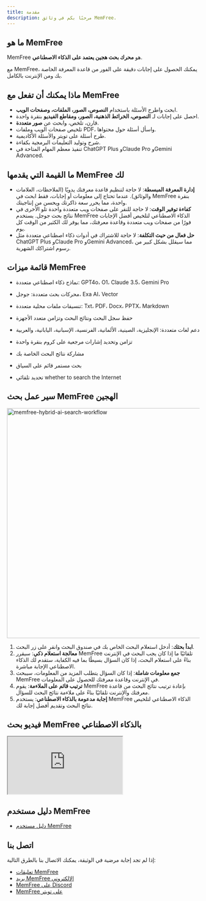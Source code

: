 ```yaml
---
title: مقدمة
description: مرحبًا بكم في وثائق MemFree.
---
```


## ما هو MemFree

MemFree هو <b>محرك بحث هجين يعتمد على الذكاء الاصطناعي</b>.

مع MemFree، يمكنك الحصول على إجابات دقيقة على الفور من قاعدة المعرفة الخاصة بك ومن الإنترنت بالكامل.

## ماذا يمكنك أن تفعل مع MemFree

-   ابحث واطرح الأسئلة باستخدام **النصوص، الصور، الملفات، وصفحات الويب**.
-   احصل على إجابات لـ **النصوص، الخرائط الذهنية، الصور، ومقاطع الفيديو** بنقرة واحدة.
-   قارن، تلخص، وابحث عن **صور متعددة**.
-   تلخيص صفحات الويب وملفات PDF، واسأل أسئلة حول محتواها.
-   طرح أسئلة على تويتر والأسئلة الأكاديمية.
-   شرح وتوليد التعليمات البرمجية بكفاءة.
-   تنفيذ معظم المهام المتاحة في ChatGPT Plus وClaude Pro وGemini Advanced.

## ما القيمة التي يقدمها MemFree لك

-   **إدارة المعرفة المبسطة**: لا حاجة لتنظيم قاعدة معرفتك يدويًا (الملاحظات، العلامات والوثائق). عندما تحتاج إلى معلومات أو إجابات، فقط ابحث في MemFree بنقرة واحدة، مما يحرر سعة ذاكرتك ويحسن من إنتاجيتك.
-   **كفاءة توفير الوقت**: لا حاجة للنقر على صفحات ويب متعددة واحدة تلو الأخرى في نتائج بحث جوجل. يستخدم MemFree الذكاء الاصطناعي لتلخيص أفضل الإجابات فورًا من صفحات ويب متعددة وقاعدة معرفتك، مما يوفر لك الكثير من الوقت كل يوم.
-   **حل فعال من حيث التكلفة**: لا حاجة للاشتراك في أدوات ذكاء اصطناعي متعددة مثل ChatGPT Plus وClaude Pro وGemini Advanced، مما سيقلل بشكل كبير من رسوم اشتراكك الشهرية.

## قائمة ميزات MemFree

-   نماذج ذكاء اصطناعي متعددة: GPT4o، O1، Claude 3.5، Gemini Pro

-   محركات بحث متعددة: جوجل، Exa AI، Vector

-   تنسيقات ملفات محلية متعددة: Txt، PDF، Docx، PPTX، Markdown

-   حفظ سجل البحث ونتائج البحث وتزامن متعدد الأجهزة

-   دعم لغات متعددة: الإنجليزية، الصينية، الألمانية، الفرنسية، الإسبانية، اليابانية، والعربية

-   تزامن وتحديد إشارات مرجعية على كروم بنقرة واحدة

-   مشاركة نتائج البحث الخاصة بك

-   بحث مستمر قائم على السياق

-   تحديد تلقائي whether to search the Internet

## سير عمل بحث MemFree الهجين

<Image
    className="mt-4 overflow-hidden rounded-lg border"
    width="800"
    height="600"
    src="/memfree-hybrid-ai-search.webp"
    alt="memfree-hybrid-ai-search-workflow"
/>

1.  **ابدأ بحثك**: أدخل استعلام البحث الخاص بك في صندوق البحث وانقر على زر البحث.
2.  **معالجة استعلام ذكي**: سيقرر MemFree تلقائيًا ما إذا كان يجب البحث في الإنترنت بناءً على استعلام البحث، إذا كان السؤال بسيطًا بما فيه الكفاية، ستقدم لك الذكاء الاصطناعي الإجابة مباشرة.
3.  **جمع معلومات شاملة**: إذا كان السؤال يتطلب المزيد من المعلومات، سيبحث MemFree في الإنترنت وقاعدة معرفتك للحصول على المعلومات.
4.  **ترتيب قائم على الملاءمة**: يقوم MemFree بإعادة ترتيب نتائج البحث من قاعدة معرفتك والإنترنت تلقائيًا بناءً على ملاءمة نتائج البحث للسؤال.
5.  **إجابة مدعومة بالذكاء الاصطناعي**: يستخدم MemFree الذكاء الاصطناعي لتلخيص نتائج البحث وتقديم أفضل إجابة لك.

## فيديو بحث MemFree بالذكاء الاصطناعي

<iframe
    className="mt-6 aspect-video w-full"
    src="https://www.youtube.com/embed/So_4pb3ynVk"
    title="MemFree: Hybrid AI Search Engine"
    allow="accelerometer; autoplay; clipboard-write; encrypted-media; gyroscope; picture-in-picture; web-share; fullscreen"
    referrerPolicy="strict-origin-when-cross-origin"
    allowFullScreen
></iframe>

## دليل مستخدم MemFree

-   [دليل مستخدم MemFree](/docs/memfree-user-guide)

## اتصل بنا

إذا لم تجد إجابة مرضية في الوثيقة، يمكنك الاتصال بنا بالطرق التالية:

-   [تعليقات MemFree](https://feedback.memfree.me/)
-   [بريد MemFree الإلكتروني](mailto:support@memfrre.me)
-   [MemFree على Discord](https://discord.com/invite/7QqyMSTaRq)
-   [MemFree على تويتر](https://x.com/ahaapple2023)